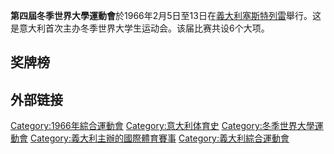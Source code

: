 {{Universiade infobox |
 Name = 第四屆冬季世界大學運動會 |
 Logo = |
 Size = --- |
 Optional caption = Slogan : ''"---"'' |
 Nations participating = 29 |
 Athletes participating = 434 |
 Events = 6大項 |
 Officially opened by = [[朱塞佩·薩拉蓋特|朱塞佩·薩拉蓋特]] | 
 Opening ceremony = 1966年2月5日 |
 Closing ceremony = 1966年2月13日 |
previous=[[1964年冬季世界大學生運動會|1964]]
|next=[[1968年冬季世界大學生運動會|1968]]
}}
{{Location map+|Italy|width=250|float=none}
 |alt=塞斯特列雷在意大利
 |caption=塞斯特列雷在意大利的位置
 |places=
  {{Location map~ | Italy
   | label = 塞斯特列雷
   | background=white
    | lat_deg = 44.95
    | lon_deg = 6.88}}
    | link=[[塞斯特列雷|塞斯特列雷]]
}}
'''第四屆冬季世界大學運動會'''於1966年2月5日至13日在[[義大利|義大利]][[塞斯特列雷|塞斯特列雷]]舉行。这是意大利首次主办冬季世界大学生运动会。该届比赛共设6个大项。

== 奖牌榜 ==
{{Medals table
 | caption        = 
 | host           = ITA
 | flag_template  = 
 | event          = 
 | team           = 
 | gold_URS = 5 | silver_URS = 4 | bronze_URS = 3 | name_URS = {{flagteam|URS|1955}}
 | gold_FRA = 5 | silver_FRA = 2 | bronze_FRA = 1
 | gold_JPN = 3 | silver_JPN = 2 | bronze_JPN = 2 | name_JPN = {{flagteam|JPN|1947}}
 | gold_SUI = 2 | silver_SUI = 2 | bronze_SUI = 2
 | gold_BUL = 2 | silver_BUL = 0 | bronze_BUL = 0 | name_BUL = {{flagteam|BUL|1946}}
 | gold_POL = 1 | silver_POL = 4 | bronze_POL = 3 | name_POL = {{flagteam|POL|1928}}
 | gold_HUN = 1 | silver_HUN = 0 | bronze_HUN = 0
 | gold_USA = 0 | silver_USA = 2 | bronze_USA = 1
 | gold_TCH = 0 | silver_TCH = 1 | bronze_TCH = 4
 | gold_AUT = 0 | silver_AUT = 1 | bronze_AUT = 1
 | gold_ROU = 0 | silver_ROU = 1 | bronze_ROU = 0 | name_ROU = {{flagteam|ROU|1965}}
 | gold_ITA = 0 | silver_ITA = 0 | bronze_ITA = 1 | host_ITA = yes
 | gold_FRG = 0 | silver_FRG = 0 | bronze_FRG = 1
}}

== 外部链接 ==

{{世界大學生運動會}}
{{sport-stub}}

[[Category:1966年綜合運動會|Category:1966年綜合運動會]]
[[Category:意大利体育史|Category:意大利体育史]]
[[Category:冬季世界大學運動會|Category:冬季世界大學運動會]]
[[Category:義大利主辦的國際體育賽事|Category:義大利主辦的國際體育賽事]]
[[Category:義大利綜合運動會|Category:義大利綜合運動會]]